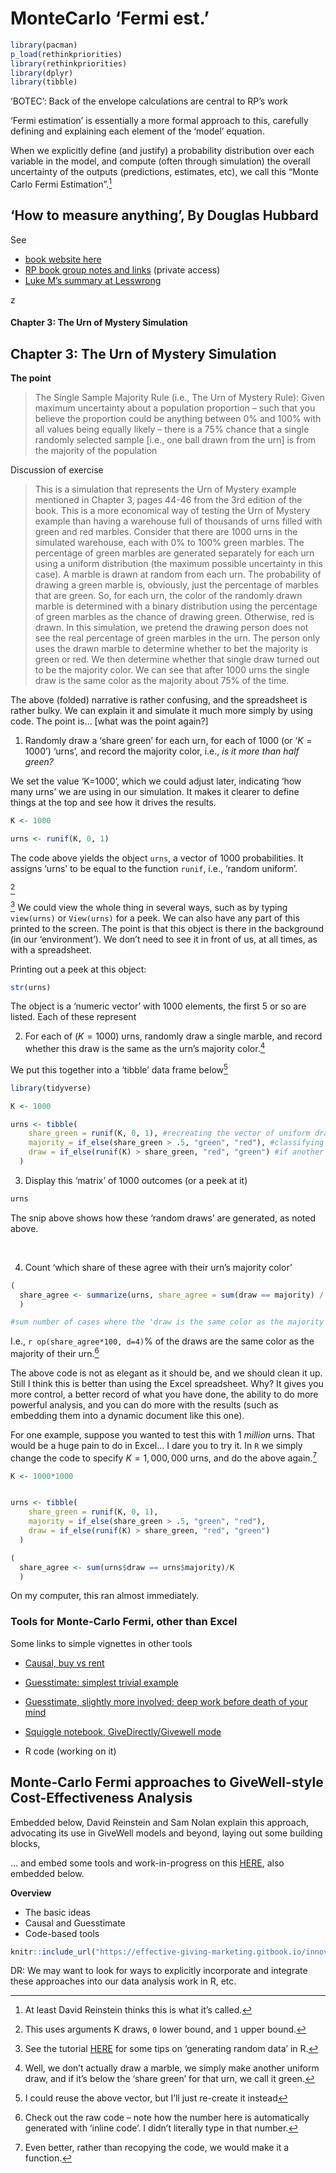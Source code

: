 # MonteCarlo 'Fermi est.' {-#fermi}

```r
library(pacman)
p_load(rethinkpriorities)
library(rethinkpriorities)
library(dplyr)
library(tibble)
```


'BOTEC': Back of the envelope calculations are central to RP's work

'Fermi estimation' is essentially a more formal approach to this, carefully defining and explaining each element of the 'model' equation.

When we explicitly define (and justify) a probability distribution over each variable in the model, and compute (often through simulation) the overall uncertainty of the outputs (predictions, estimates, etc), we call this "Monte Carlo Fermi Estimation".^[At least David Reinstein thinks this is what it's called.]


## 'How to measure anything', By Douglas Hubbard

See

- [book website here](https://www.howtomeasureanything.com/3rd-edition/) 
- [RP book group notes and links](https://docs.google.com/document/d/1JMAuIiE52o0E0SxeItD9vH_lWRifWHEETIvjjTiB_Gk/edit#heading=h.16rulnin7e3i) (private access)
- [Luke M's summary at Lesswrong](https://www.lesswrong.com/posts/ybYBCK9D7MZCcdArB/how-to-measure-anything)


z


#### Chapter 3: The Urn of Mystery Simulation	{-}


::: {.callout-note collapse="true"}

## Chapter 3: The Urn of Mystery Simulation			


**The point**

> The Single Sample Majority Rule (i.e., The Urn of Mystery Rule): Given maximum uncertainty about a population proportion – such that you believe the proportion could be anything between 0% and 100% with all values being equally likely – there is a 75% chance that a single randomly selected sample [i.e., one ball drawn from the urn] is from the majority of the population

Discussion of exercise

> This is a simulation that represents the Urn of Mystery example mentioned in Chapter 3, pages 44-46 from the 3rd edition of the book.  This is a more economical way of testing the Urn of Mystery example than having a warehouse full of thousands of urns filled with green and red marbles.  Consider that there are 1000 urns in the simulated warehouse, each with 0% to 100% green marbles.  The percentage of green marbles are generated separately for each urn using a uniform distribution (the maximum possible uncertainty in this case).  A marble is drawn at random from each urn.  The probability of drawing a green marble is, obviously, just the percentage of marbles that are green.  So, for each urn, the color of the randomly drawn marble is determined with a binary distribution using the percentage of green marbles as the chance of drawing green.  Otherwise, red is drawn.  In this simulation, we pretend the drawing person does not see the real percentage of green marbles in the urn.  The person only uses the drawn marble to determine whether to bet the majority is green or red.  We then determine whether that single draw turned out to be the majority color.  We can see that after 1000 urns the single draw is the same color as the majority about 75% of the time.				

::: 

The above (folded) narrative is rather confusing, and the spreadsheet is rather bulky. We can explain it and simulate it much more simply by using code.  The point is... [what was the point again?]


1. Randomly draw a 'share green' for each urn, for each of 1000 (or '$K=1000$') 'urns', and record the majority color, i.e.,  *is it more than half green?*

We set the value 'K=1000', which we could adjust later, indicating 'how many urns' we are using in our simulation. It makes it clearer to define things at the top and see how it drives the results. 

```r

K <- 1000

urns <- runif(K, 0, 1)

```

The code above yields the object `urns`, a vector of 1000 probabilities. It assigns 'urns' to be equal to the function `runif`, i.e., 'random uniform'.

^[This uses arguments K draws, `0` lower bound, and `1` upper bound.]


^[See the tutorial [HERE](https://bookdown.org/ndphillips/YaRrr/generating-random-data.html#uniform) for some tips on 'generating random data' in R.]
We could view the whole thing in several ways, such as by typing `view(urns)` or `View(urns)` for a peek. We can also have any part of this printed to the screen.  The point is that this object is there in the background (in our 'environment'). We don't need to see it in front of us, at all times, as with a spreadsheet. 

Printing out a peek at this object:



```r
str(urns)

```


The object is a 'numeric vector' with 1000 elements, the first 5 or so are listed. Each of these represent

2. For each of ($K= 1000$) urns, randomly draw a single marble, and record whether this draw is the same as the urn's majority color.^[Well, we don't actually draw a marble, we simply make another uniform draw, and if it's below the 'share green' for that urn, we call it green.] 

We put this together into a 'tibble' data frame below^[I could reuse the above vector, but I'll just re-create it instead] 

```r

library(tidyverse)

K <- 1000

urns <- tibble(
    share_green = runif(K, 0, 1), #recreating the vector of uniform draws as the first column of a tibble
    majority = if_else(share_green > .5, "green", "red"), #classifying whether the tibble is majority green or red
    draw = if_else(runif(K) > share_green, "red", "green") #if another random uniform draw exceeds the 'share green' in that urn, it's a draw of a red ball. Note this is doing this for the entire vector runif(K) atonce
  ) 


```



3. Display this 'matrix' of 1000 outcomes (or a peek at it)

```r
urns
```


The snip above shows how these 'random draws' are generated, as noted above. 

\

4. Count 'which share of these agree with their urn's majority color'

```r


(
  share_agree <- summarize(urns, share_agree = sum(draw == majority) / K)
  )

#sum number of cases where the 'draw is the same color as the majority for the urn

```

I.e., `r op(share_agree*100, d=4)`% of the draws are the same color as the majority of their urn.^[Check out the raw code -- note how the number here is automatically generated with 'inline code'. I didn't literally type in that number.]


The above code is not as elegant as it should be, and we should clean it up. Still I think this is better than using the Excel spreadsheet. Why? It gives you more control, a better record of what you have done, the ability to do more powerful analysis, and you can do more with the results (such as embedding them into a dynamic document like this one).

For one example, suppose you wanted to test this with 1 *million* urns. That would be a huge pain to do in Excel... I dare you to try it.  In `R` we simply change the code to specify $K =1,000,000$ urns, and do the above again.^[Even better, rather than recopying the code, we would make it a function.]
  

```r

K <- 1000*1000


urns <- tibble(
    share_green = runif(K, 0, 1),
    majority = if_else(share_green > .5, "green", "red"), 
    draw = if_else(runif(K) > share_green, "red", "green") 
  ) 

(
  share_agree <- sum(urns$draw == urns$majority)/K
  )
```

On my computer, this ran almost immediately.


### Tools for Monte-Carlo Fermi, other than Excel

Some links to simple vignettes in other tools

- [Causal, buy vs rent](https://my.causal.app/models/69949)


- [Guesstimate: simplest trivial example](https://www.getguesstimate.com/models/3394)
- [Guesstimate, slightly more involved: deep work before death of your mind](https://www.getguesstimate.com/models/2758)

- [Squiggle notebook, GiveDirectly/Givewell mode](https://observablehq.com/@hazelfire/givewells-givedirectly-cost-effectiveness-analysis)

- R code (working on it)


## Monte-Carlo Fermi approaches to GiveWell-style Cost-Effectiveness Analysis

Embedded below, David Reinstein and Sam Nolan explain this approach, advocating its use in GiveWell models and beyond, laying out some building blocks,

... and embed some tools and work-in-progress on this [HERE](https://effective-giving-marketing.gitbook.io/innovations-in-givewell-esque-ceas/),  also embedded below.


**Overview**

- The basic ideas
- Causal and Guesstimate
- Code-based tools


```r

knitr::include_url("https://effective-giving-marketing.gitbook.io/innovations-in-givewell-esque-ceas/")

```

::: {.alert .alert-secondary}

DR: We may want to look for ways to explicitly incorporate and integrate these approaches into our data analysis work in R, etc.

:::

